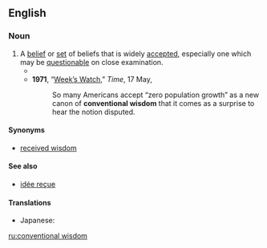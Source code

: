 ==English==

===Noun===
{{wikipedia}}
{{en-noun}}

# A [[belief]] or [[set]] of beliefs that is widely [[accept]]ed, especially one which may be [[questionable]] on close examination.
#* {{quote-text|year=1958|author=John Kenneth Galbraith|title=The Affluent Society|passage=It will be convenient to have a name for the ideas which are esteemed at any time for their acceptability, and it should be a term that emphasizes this predictability. I shall refer to these ideas henceforth as the '''conventional wisdom'''.}}
#* '''1971''', “[http://www.time.com/time/magazine/article/0,9171,944366,00.html Week’s Watch],” ''Time'', 17 May,
#*: So many Americans accept “zero population growth” as a new canon of '''conventional wisdom''' that it comes as a surprise to hear the notion disputed.

====Synonyms====
* [[received wisdom]]

====See also====
* [[idée reçue]]

====Translations====
{{trans-top|a belief that is widely accepted}}
* Japanese: {{t|ja|[[世間一般]]の[[通念]]|tr=seken ippan no tsūnen}}
{{trans-mid}}
{{trans-bottom}}

[[ru:conventional wisdom]]